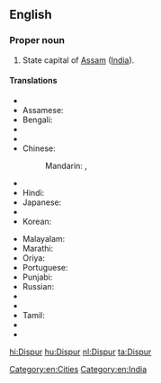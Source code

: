 ==English==
{{wikipedia}}

===Proper noun===
{{en-proper noun}}

# State capital of [[Assam]] ([[India]]).

====Translations====
{{trans-top|state capital of Assam, India}}
* {{trreq|ar}}
* Assamese: {{t-|as|দিছপুৰ|sc=Beng}}
* Bengali: {{t-|bn|দিসপুর|sc=Beng}}
* {{trreq|my}}
* {{trreq|hne}}
* Chinese:
*: Mandarin: {{t|cmn|第斯普爾|sc=Hani}},  {{t|cmn|第斯普尔|tr=Dìsīpǔ'ěr|sc=Hani}}
* {{trreq|gu}}
* Hindi: {{t+|hi|दिसपुर|tr=dispur}}
* Japanese: {{t-|ja|ディスプル|tr=Disupuru}}
* {{trreq|kn}}
* Korean: {{t-|ko|디스푸르|sc=Kore|tr=diseupureu}}
{{trans-mid}}
* Malayalam: {{t-|ml|ദിസ്‌പൂർ|sc=Mlym}}
* Marathi: {{t-|mr|दिसपूर|sc=Deva}}
* Oriya: {{t-|or|ଦିସପୁର|sc=Orya}}
* Portuguese: {{t-|pt|Dispur}}
* Punjabi: {{t-|pa|ਦਿਸਪੁਰ|sc=Guru}}
* Russian: {{t-|ru|Диспур|m|tr=Dispúr}}
* {{trreq|sat}}
* {{trreq|sip}}
* Tamil: {{t-|ta|திஸ்பூர்|sc=Taml}}
* {{trreq|te}}
* {{trreq|th}}
{{trans-bottom}}

[[Category:en:Cities]]
[[Category:en:India]]

[[hi:Dispur]]
[[hu:Dispur]]
[[nl:Dispur]]
[[ta:Dispur]]